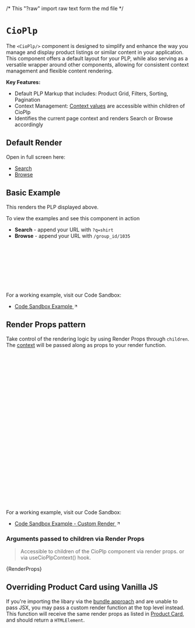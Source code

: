 /* This "?raw" import raw text form the md file */

<Meta of={CioPlpStories} />

# `CioPlp`

The `<CioPlp/>` component is designed to simplify and enhance the way you manage and display product listings or similar content in your application.
This component offers a default layout for your PLP, while also serving as a versatile wrapper around other components, allowing for consistent context management and flexible content rendering.

**Key Features:**

- Default PLP Markup that includes: Product Grid, Filters, Sorting, Pagination
- Context Management: [Context values](./?path=/docs/components-cioplp--code-examples#arguments-passed-to-children-via-render-props) are accessible within children of CioPlp
- Identifies the current page context and renders Search or Browse accordingly

## Default Render

Open in full screen here:

- <a href='./?path=/story/components-cioplp--search-plp'>Search</a>
- <a href='./?path=/story/components-cioplp--browse-plp'>Browse</a>

<Canvas of={CioPlpStories.SearchPlp} />

## Basic Example

This renders the PLP displayed above.

To view the examples and see this component in action
  - **Search** - append your URL with `?q=shirt`
  - **Browse** - append your URL with `/group_id/1035`

```jsx
import { CioPlp } from "@constructor-io/constructorio-ui-plp";
import "@constructor-io/constructorio-ui-plp/styles.css";

const DEMO_API_KEY = "key_M57QS8SMPdLdLx4x";

export default function MyComponent() {
  return <CioPlp apiKey={DEMO_API_KEY} />;
}
```

For a working example, visit our Code Sandbox:

- <a href='https://codesandbox.io/p/sandbox/constructorio-ui-plp-example-fpz8sz' target='_blank' rel='noopener noreferrer'> Code Sandbox Example <svg xmlns="http://www.w3.org/2000/svg" width="12" height="12" viewBox="0 0 24 24" fill="none" stroke="currentColor" stroke-width="2" stroke-linecap="round" stroke-linejoin="round" class="lucide lucide-arrow-up-right-icon lucide-arrow-up-right"><path d="M7 7h10v10"/><path d="M7 17 17 7"/></svg></a>

## Render Props pattern

Take control of the rendering logic by using Render Props through `children`.
The [context](..?path=/docs/components-cioplp--code-examples#cioplp-context-value) will be passed along as props to your render function.

```jsx
import { CioPlp } from "@constructor-io/constructorio-ui-plp";
import "@constructor-io/constructorio-ui-plp/styles.css";

const DEMO_API_KEY = "key_M57QS8SMPdLdLx4x";

function MyCustomPlp(props) {
  const {
    cioClient,
    cioClientOptions,
    setCioClientOptions,
    formatters,
    itemFieldGetters,
    urlHelpers,
    callbacks,
  } = props;

  return <>{/* CUSTOM_MARKUP_HERE */}</>;
}

export default function MyComponent() {
  return (
    <CioPlp apiKey={DEMO_API_KEY}>
      {(props) => {
        return <MyCustomPlp {...props} />;
      }}
    </CioPlp>
  );
}
```

For a working example, visit our Code Sandbox:

- <a href='https://codesandbox.io/p/sandbox/constructorio-ui-plp-customization-example-sgdgkl?file=%2Fsrc%2Fcomponents%2FCustomCioPlp.js' target='_blank' rel='noopener noreferrer'> Code Sandbox Example - Custom Render <svg xmlns="http://www.w3.org/2000/svg" width="12" height="12" viewBox="0 0 24 24" fill="none" stroke="currentColor" stroke-width="2" stroke-linecap="round" stroke-linejoin="round" class="lucide lucide-arrow-up-right-icon lucide-arrow-up-right"><path d="M7 7h10v10"/><path d="M7 17 17 7"/></svg></a>

### Arguments passed to children via Render Props

> Accessible to children of the CioPlp component via render props.
> or via useCioPlpContext() hook.

<Markdown>{RenderProps}</Markdown>


## Overriding Product Card using Vanilla JS

If you're importing the libary via the [bundle approach](https://github.com/Constructor-io/constructorio-ui-plp?tab=readme-ov-file#using-the-javascript-bundle) 
and are unable to pass JSX, you may pass a custom render function at the top level instead. This function will receive the same render props as 
listed in [Product Card](./?path=/docs/components-productcard--code-examples#arguments-passed-to-children-via-render-props), 
and should return a `HTMLElement`.


```html
<div id="plp"></div>

<!-- Load the bundled plp-ui -->
<script type="module" src="https://cdn.cnstrc.com/ui/plp/1.4.7.js"></script>

<script type="module">
  // Define your custom render function
  const renderCustomProductCard = ({ item, productInfo, onAddToCart }) => {
    // Parent container
    const productCardContainer = document.createElement('div');
    const clickableElement = document.createElement('a');
    clickableElement.href = productInfo.itemUrl;

    // Images
    const imgContainer = document.createElement('div');
    const img = document.createElement('img');
    imgContainer.classList.add('cio-image-container');
    img.src = productInfo.itemImageUrl;
    img.alt = productInfo.itemName;
    img.classList.add('cio-image-container');
    imgContainer.appendChild(img);

    // Content Section
    const content = document.createElement('div');

    const priceContainer = document.createElement('div');
    const price = document.createElement('div');
    content.classList.add('cio-content');
    priceContainer.classList.add('cio-item-prices-container');
    price.classList.add('cio-item-price');
    price.id = 'cio-sale-price';
    price.textContent = String(productInfo.itemPrice);
    priceContainer.appendChild(price);

    const itemName = document.createElement('div');
    itemName.textContent = productInfo.itemName;
    itemName.classList.add('cio-item-name');

    content.appendChild(priceContainer);
    content.appendChild(itemName);

    // CTA
    const button = document.createElement('button');
    button.textContent = 'Add to Cart';
    button.type = 'button';
    button.onclick = (e) => console.log(e);
    button.classList.add('cio-add-to-cart-button');

    clickableElement.appendChild(imgContainer);
    clickableElement.appendChild(content);
    productCardContainer.appendChild(clickableElement);
    productCardContainer.appendChild(button);

    return productCardContainer;
  };

  // Initialize the PLP OS UI
  CioPlp({
    selector: '#plp',
    includeCSS: true, // Include the default CSS styles. Defaults to true.
    apiKey: 'key_M57QS8SMPdLdLx4x',
    renderOverrides: {
      productCard: {
        renderHtml: renderCustomProductCard,
      },
    },
  });
</script>
```
